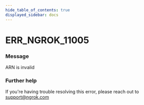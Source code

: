 ```yaml
---
hide_table_of_contents: true
displayed_sidebar: docs
---
```



# ERR_NGROK_11005

### Message

ARN is invalid

<ErrorDetails error="err_ngrok_11005" />

### Further help

If you're having trouble resolving this error, please reach out to [support@ngrok.com](mailto:support@ngrok.com?subject=Help%20with%20ERR_NGROK_11005)

